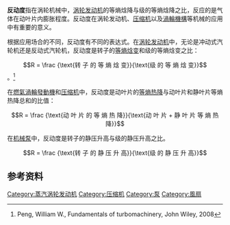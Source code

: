 '''反动度'''指在涡轮机械中，[[涡轮发动机|涡轮发动机]]的等熵焓降与级的等熵焓降之比，反应的是气体在动叶片内膨胀程度。反动度在涡轮发动机、[[压缩机|压缩机]]以及[[渦輪機構|渦輪機構]]等机械的应用中有重要的意义。

根据应用场合的不同，反动度有不同的表达式。在[[涡轮发动机|涡轮发动机]]中，无论是冲动式汽轮机还是反动式汽轮机，反动度是转子的[[等熵过程|等熵焓变]]和级的等熵焓变之比：

:<math>R = \frac {\text{转 子 的 等 熵 焓 变}}{\text{级 的 等 熵 焓 变}} </math>。<ref>Peng, William W., Fundamentals of turbomachinery, John Wiley, 2008</ref>

在[[燃氣渦輪發動機|燃氣渦輪發動機]]和[[压缩机|压缩机]]中，反动度是动叶片的[[等熵过程|等熵热降]]与动叶片和静叶片等熵热降总和的比值：

:<math>R = \frac {\text{动 叶 片 的 等 熵 热 降}}{\text{动 叶 片 + 静 叶 片 等 熵 热 降}} </math>

在[[泵|机械泵]]中，反动度是转子的静压升高与级的静压升高之比。

:<math>R = \frac {\text{转 子 的 静 压 升 高}}{\text{级 的 静 压 升 高}} </math>

==参考资料==
{{reflist}}

[[Category:蒸汽涡轮发动机|Category:蒸汽涡轮发动机]]
[[Category:压缩机|Category:压缩机]]
[[Category:泵|Category:泵]]
[[Category:風扇|Category:風扇]]